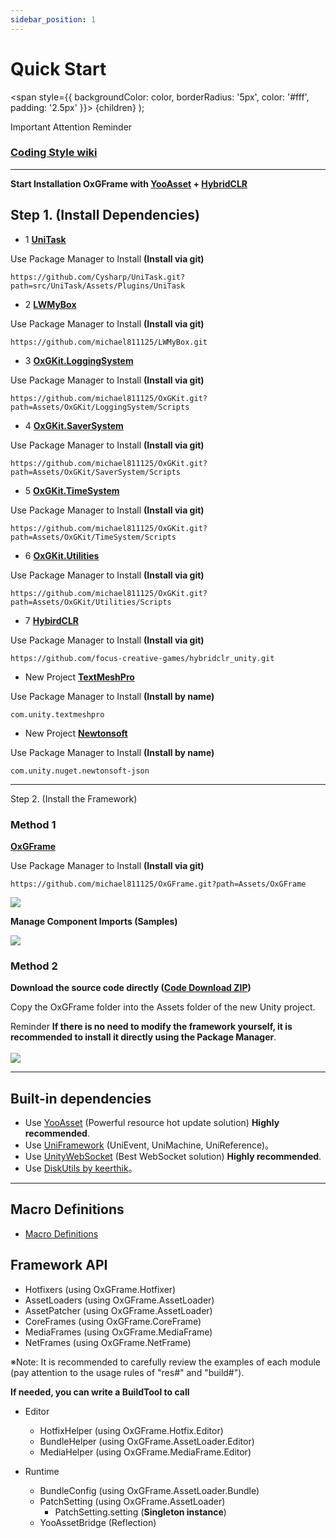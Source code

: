 ```yaml
---
sidebar_position: 1
---
```



# Quick Start

  <span
    style={{
      backgroundColor: color,
      borderRadius: '5px',
      color: '#fff',
      padding: '2.5px'
    }}>
    {children}
  </span>
);

<Highlight color="#ff2f00">Important</Highlight> <Highlight color="#0373fc">Attention</Highlight> <Highlight color="#00d679">Reminder</Highlight>

### [Coding Style wiki](https://github.com/michael811125/OxGFrame/wiki/Coding-Style)

---

**Start Installation OxGFrame with [YooAsset](https://github.com/tuyoogame/YooAsset) + [HybridCLR](https://github.com/focus-creative-games/hybridclr)**

## Step 1. (Install Dependencies)

- <Highlight color="#ff2f00">1</Highlight> **[UniTask](https://github.com/Cysharp/UniTask)**
  
Use Package Manager to Install **(Install via git)**

```
https://github.com/Cysharp/UniTask.git?path=src/UniTask/Assets/Plugins/UniTask
```

- <Highlight color="#ff2f00">2</Highlight> **[LWMyBox](https://github.com/michael811125/LWMyBox)**

Use Package Manager to Install **(Install via git)**

```
https://github.com/michael811125/LWMyBox.git
```

- <Highlight color="#ff2f00">3</Highlight> **[OxGKit.LoggingSystem](https://github.com/michael811125/OxGKit#loggingsystem-dependence-lwmybox)**

Use Package Manager to Install **(Install via git)**

```
https://github.com/michael811125/OxGKit.git?path=Assets/OxGKit/LoggingSystem/Scripts
```

- <Highlight color="#ff2f00">4</Highlight> **[OxGKit.SaverSystem](https://github.com/michael811125/OxGKit#saversystem)**
  
Use Package Manager to Install **(Install via git)**

```
https://github.com/michael811125/OxGKit.git?path=Assets/OxGKit/SaverSystem/Scripts
```

- <Highlight color="#ff2f00">5</Highlight> **[OxGKit.TimeSystem](https://github.com/michael811125/OxGKit#timesystem)**
  
Use Package Manager to Install **(Install via git)**

```
https://github.com/michael811125/OxGKit.git?path=Assets/OxGKit/TimeSystem/Scripts
```

- <Highlight color="#ff2f00">6</Highlight> **[OxGKit.Utilities](https://github.com/michael811125/OxGKit#utilities-dependence-unitask)**
  
Use Package Manager to Install **(Install via git)**

```
https://github.com/michael811125/OxGKit.git?path=Assets/OxGKit/Utilities/Scripts
```

- <Highlight color="#ff2f00">7</Highlight> **[HybirdCLR](https://github.com/focus-creative-games/hybridclr)**

Use Package Manager to Install **(Install via git)**

```
https://github.com/focus-creative-games/hybridclr_unity.git
```

- <Highlight color="#0373fc">New Project</Highlight> **[TextMeshPro](https://docs.unity3d.com/Packages/com.unity.textmeshpro@3.2/manual/index.html)**

Use Package Manager to Install **(Install by name)**

```
com.unity.textmeshpro
```

- <Highlight color="#0373fc">New Project</Highlight> **[Newtonsoft](https://github.com/jilleJr/Newtonsoft.Json-for-Unity/wiki/Install-official-via-UPM)**

Use Package Manager to Install **(Install by name)**

```
com.unity.nuget.newtonsoft-json
```

---

Step 2. (Install the Framework)

### Method 1

**[OxGFrame](https://github.com/michael811125/OxGFrame)**

Use Package Manager to Install **(Install via git)**

```
https://github.com/michael811125/OxGFrame.git?path=Assets/OxGFrame
```

![](/img/getting_started/img_1.png)

**Manage Component Imports (Samples)**

![](/img/getting_started/img_2.png)
	
### Method 2

**Download the source code directly ([Code Download ZIP](https://github.com/michael811125/OxGFrame))**

Copy the OxGFrame folder into the Assets folder of the new Unity project.

<Highlight color="#00d679">Reminder</Highlight> **If there is no need to modify the framework yourself, it is recommended to install it directly using the Package Manager**.
<br/>
<br/>
![](/img/getting_started/img_3.png)

---

## Built-in dependencies

- Use [YooAsset](https://github.com/tuyoogame/YooAsset) (Powerful resource hot update solution) **Highly recommended**.
- Use [UniFramework](https://github.com/gmhevinci/UniFramework) (UniEvent, UniMachine, UniReference)。
- Use [UnityWebSocket](https://github.com/psygames/UnityWebSocket) (Best WebSocket solution) **Highly recommended**.
- Use [DiskUtils by keerthik](https://github.com/keerthik/simple-disk-utils)。

---

## Macro Definitions
- [Macro Definitions](https://github.com/michael811125/OxGFrame/wiki/Macro-Definitions)

## Framework API

- Hotfixers (using OxGFrame.Hotfixer)
- AssetLoaders (using OxGFrame.AssetLoader)
- AssetPatcher (using OxGFrame.AssetLoader)
- CoreFrames (using OxGFrame.CoreFrame)
- MediaFrames (using OxGFrame.MediaFrame)
- NetFrames (using OxGFrame.NetFrame)

※Note: It is recommended to carefully review the examples of each module (pay attention to the usage rules of "res#" and "build#").

**If needed, you can write a BuildTool to call**

- Editor
  - HotfixHelper (using OxGFrame.Hotfix.Editor)
  - BundleHelper (using OxGFrame.AssetLoader.Editor)
  - MediaHelper (using OxGFrame.MediaFrame.Editor)

- Runtime
  - BundleConfig (using OxGFrame.AssetLoader.Bundle)
  - PatchSetting (using OxGFrame.AssetLoader)
    - PatchSetting.setting (**Singleton instance**)
  - YooAssetBridge (Reflection)